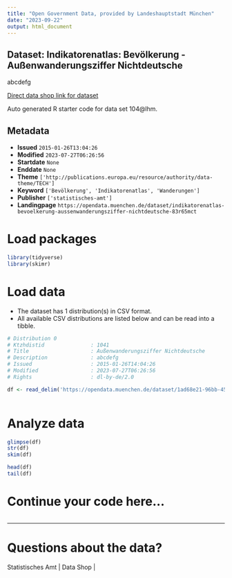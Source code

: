 ```yaml
---
title: "Open Government Data, provided by Landeshauptstadt München"
date: "2023-09-22"
output: html_document
---
```


## Dataset: Indikatorenatlas: Bevölkerung - Außenwanderungsziffer Nichtdeutsche

abcdefg

[Direct data shop link for dataset](https://opendata.muenchen.de/dataset/104@lhm)

Auto generated R starter code for data set 104@lhm.

## Metadata

- **Issued** `2015-01-26T13:04:26`
- **Modified** `2023-07-27T06:26:56`
- **Startdate** `None`
- **Enddate** `None`
- **Theme** `['http://publications.europa.eu/resource/authority/data-theme/TECH']`
- **Keyword** `['Bevölkerung', 'Indikatorenatlas', 'Wanderungen']`
- **Publisher** `['statistisches-amt']`
- **Landingpage** `https://opendata.muenchen.de/dataset/indikatorenatlas-bevoelkerung-aussenwanderungsziffer-nichtdeutsche-83r65mct`


# Load packages

```r

library(tidyverse)
library(skimr)

```

# Load data

-   The dataset has 1 distribution(s) in CSV format.
-   All available CSV distributions are listed below and can be read into a tibble.

```r

# Distribution 0
# Ktzhdistid               : 1041
# Title                    : Außenwanderungsziffer Nichtdeutsche
# Description              : abcdefg
# Issued                   : 2015-01-26T14:04:26
# Modified                 : 2023-07-27T06:26:56
# Rights                   : dl-by-de/2.0

df <- read_delim('https://opendata.muenchen.de/dataset/1ad68e21-96bb-458d-b3a7-55b900053de6/resource/9c204703-5f15-4d52-80bc-dec2183b0c4b/download/indikat_bevoelkerung_aussenwanderungsziffer_nichtdeutsch_240723.csv')



```

# Analyze data

```r

glimpse(df)
str(df)
skim(df)

head(df)
tail(df)

```

# Continue your code here...

```r

```

------------------------------------------------------------------------

# Questions about the data?

Statistisches Amt | Data Shop | 
